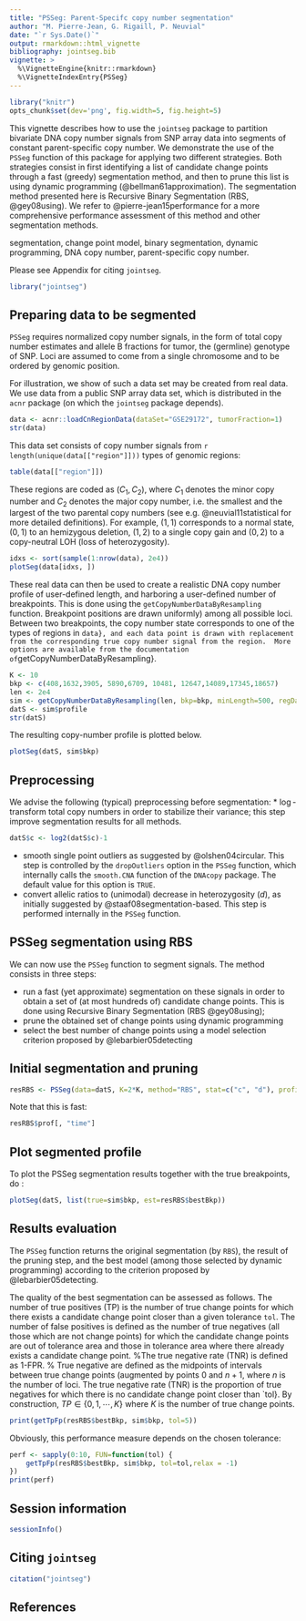 ```yaml
---
title: "PSSeg: Parent-Specifc copy number segmentation"
author: "M. Pierre-Jean, G. Rigaill, P. Neuvial"
date: "`r Sys.Date()`"
output: rmarkdown::html_vignette
bibliography: jointseg.bib
vignette: >
  %\VignetteEngine{knitr::rmarkdown}
  %\VignetteIndexEntry{PSSeg}
---
```


```r
library("knitr")
opts_chunk$set(dev='png', fig.width=5, fig.height=5)
```

This vignette describes how to use the `jointseg` package to partition bivariate DNA copy number signals from SNP array data into segments of constant parent-specific copy number.  We demonstrate the use of the `PSSeg` function of this package for applying two different strategies.  Both strategies consist in first identifying a list of candidate change points through a fast (greedy) segmentation method, and then to prune this list is using dynamic programming (@bellman61approximation).  The segmentation method presented here is Recursive Binary Segmentation (RBS, @gey08using). We refer to @pierre-jean15performance for a more comprehensive performance assessment of this method and other segmentation methods.
\paragraph{keywords:} segmentation, change point model, binary segmentation, dynamic programming, DNA copy number, parent-specific copy number.

Please see Appendix \ref{citation} for citing `jointseg`.

```r
library("jointseg")
```

## Preparing data to be segmented

`PSSeg` requires normalized copy number signals, in the form of total copy number estimates and allele B fractions for tumor, the (germline) genotype of SNP.  Loci are assumed to come from a single chromosome and to be ordered by genomic position.

For illustration, we show of such a data set may be created from real data.  We use data from a public SNP array data set, which is distributed in the `acnr` package (on which the `jointseg` package depends).

```r
data <- acnr::loadCnRegionData(dataSet="GSE29172", tumorFraction=1)
str(data)
```

This data set consists of copy number signals from `r length(unique(data[["region"]]))` types of genomic regions:

```r
table(data[["region"]])
```

These regions are coded  as $(C_1,C_2)$, where $C_1$ denotes the minor copy number and $C_2$ denotes the major copy number, i.e. the smallest and the largest of the two parental copy numbers (see e.g. @neuvial11statistical for more detailed definitions).  For example,  $(1,1)$ corresponds to a normal state, $(0,1)$ to an hemizygous deletion, $(1,2)$ to a single copy gain and $(0,2)$ to a copy-neutral LOH (loss of heterozygosity).

```r
idxs <- sort(sample(1:nrow(data), 2e4))
plotSeg(data[idxs, ])
```

These real data can then be used to create a realistic DNA copy number profile of user-defined length, and harboring a user-defined number of breakpoints.  This is done using the `getCopyNumberDataByResampling` function.  Breakpoint positions are drawn uniformly) among all possible loci.  Between two breakpoints, the copy number state corresponds to one of the types of regions in `data}, and each data point is drawn with replacement from the corresponding true copy number signal from the region.  More options are available from the documentation of `getCopyNumberDataByResampling}.

```r
K <- 10
bkp <- c(408,1632,3905, 5890,6709, 10481, 12647,14089,17345,18657)
len <- 2e4
sim <- getCopyNumberDataByResampling(len, bkp=bkp, minLength=500, regData=data)
datS <- sim$profile
str(datS)
```

The resulting copy-number profile is plotted below.

```r
plotSeg(datS, sim$bkp)
```

## Preprocessing
We advise the following (typical) preprocessing before segmentation:
* $\log$-transform total copy numbers in order to stabilize their variance; this step improve segmentation results for all methods.
```r
datS$c <- log2(datS$c)-1
```
* smooth single point outliers as suggested by @olshen04circular.  This step is controlled by the `dropOutliers` option in the `PSSeg` function, which internally calls the `smooth.CNA` function of the `DNAcopy` package. The default value for this option is `TRUE`.
* convert allelic ratios to (unimodal) decrease in heterozygosity ($d$), as initially suggested by @staaf08segmentation-based. This step is performed internally in the `PSSeg` function.

## PSSeg segmentation using RBS

We can now use the `PSSeg` function to segment signals.  The method consists in three steps:

* run a fast (yet approximate) segmentation on these signals in order to obtain a set of (at most hundreds of) candidate change points.  This is done using  Recursive Binary Segmentation (RBS @gey08using);
*  prune the obtained set of change points using dynamic programming \cite{bellman61approximation}
*  select the best number of change points using a model selection criterion proposed by  @lebarbier05detecting

## Initial segmentation and pruning
```r
resRBS <- PSSeg(data=datS, K=2*K, method="RBS", stat=c("c", "d"), profile=TRUE)
```

Note that this is fast:
```r
resRBS$prof[, "time"]
```

## Plot segmented profile
To plot the PSSeg segmentation results together with the true breakpoints, do :
```r
plotSeg(datS, list(true=sim$bkp, est=resRBS$bestBkp))
```

## Results evaluation

The `PSSeg` function returns the original segmentation (by `RBS`), the result of the pruning step, and the best model (among those selected by dynamic programming) according to the criterion proposed by @lebarbier05detecting.

The quality of the best segmentation can be assessed as follows.  The number of true positives (TP) is the number of true change points for which there exists a candidate change point closer than a given tolerance `tol`.  The number of false positives is defined as the number of true negatives (all those which are not change points) for which the candidate change points are out of tolerance area and those in tolerance area where there already exists a candidate change point. %The true negative rate (TNR) is defined as 1-FPR.
% True negative are defined as the midpoints of intervals between true change points (augmented by points 0 and $n+1$, where $n$ is the number of loci.  The true negative rate (TNR) is the proportion of true negatives for which there is no candidate change point closer than `tol}.
 By construction, $TP \in \{0, 1,  \cdots, K \}$ where $K$ is the number of true change points.

```r
print(getTpFp(resRBS$bestBkp, sim$bkp, tol=5))
```

Obviously, this performance measure depends on the chosen tolerance:

```r
perf <- sapply(0:10, FUN=function(tol) {
    getTpFp(resRBS$bestBkp, sim$bkp, tol=tol,relax = -1)
})
print(perf)
```


## Session information

```r
sessionInfo()
```

## Citing `jointseg`

```r
citation("jointseg")
```


## References
